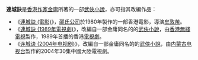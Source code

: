 '''連城訣'''是[[香港|香港]][[作家|作家]][[金庸|金庸]]所著的一部[[武俠小說|武俠小說]]，亦可指其改編作品：

*《[[連城訣_(電影)|連城訣 (電影)]]》，[[邵氏公司|邵氏公司]]於1980年製作的一部香港電影，導演[[牟敦芾|牟敦芾]]。
*《[[連城訣_(1989年電視劇)|連城訣 (1989年電視劇)]]》，改編自一部金庸同名的的[[武俠小說|武俠小說]]，由[[香港無綫電視|香港無綫電視]]製作，1989年首播的香港[[電視劇|電視劇]]。 
*《[[连城诀_(2004年电视剧)|连城诀 (2004年电视剧)]]》，改編自一部金庸同名的的[[武俠小說|武俠小說]]，由[[内蒙古电视台|内蒙古电视台]]製作的2004年30集中國大陸電視劇。
{{消歧義|Cat=三字作品消歧义}}